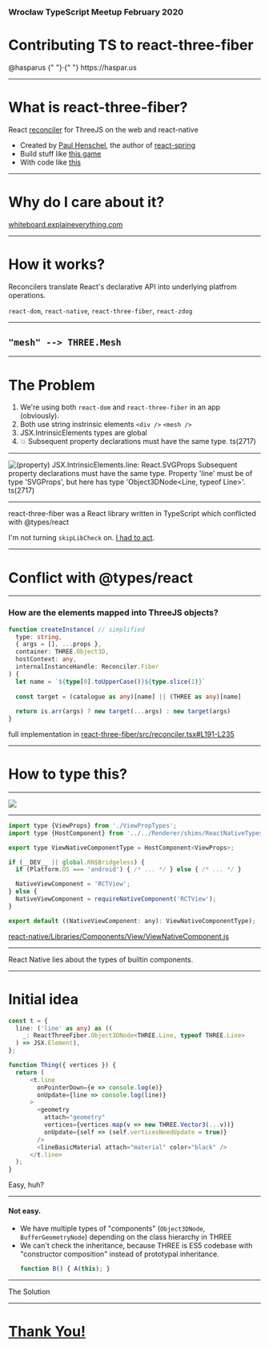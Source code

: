 


<Head>
  <title>react-three-fiber 💕 TS</title>
  <link
    href="https://fonts.googleapis.com/css?family=Work+Sans:400,700&display=swap"
    rel="stylesheet"
  />
</Head>

### Wrocław TypeScript Meetup February 2020

# Contributing TS to react-three-fiber

<Box pt={5} />

<Text>
  <Link
    href="https://twitter.com/hasparus"
    style={{ color: "inherit" }}
  >
    @hasparus
  </Link>
  {" "}&middot;{" "}
  <Link href="https://haspar.us" style={{ color: "inherit" }}>
    https://haspar.us
  </Link>
</Text>

<Box pt={5} />

---


# What is react-three-fiber?

React [reconciler](https://github.com/facebook/react/tree/master/packages/react-reconciler)
for ThreeJS on the web and react-native
  
<Steps>

- Created by [Paul Henschel](https://twitter.com/0xca0a), the author of [react-spring](https://www.react-spring.io/)
- Build stuff like [this game](https://i2160.csb.app/)
- With code like [this](https://codesandbox.io/embed/r3f-game-i2160?fontsize=14&hidenavigation=1&theme=dark&view=editor)

</Steps>

---

# Why do I care about it?

[whiteboard.explaineverything.com](https://whiteboard.explaineverything.com/)

---

# How it works?

Reconcilers translate React's declarative API into underlying platfrom operations.

`react-dom`, `react-native`, `react-three-fiber`, `react-zdog`

---

## `"mesh" --> THREE.Mesh`

---

# The Problem

<Steps>

1. We're using both `react-dom` and `react-three-fiber` in an app (obviously).
2. Both use string instrinsic elements `<div />` `<mesh />`
3. JSX.IntrinsicElements types are global
4. 💥 Subsequent property declarations must have the same type. ts(2717)

</Steps>

---


![(property) JSX.IntrinsicElements.line: React.SVGProps<SVGLineElement> Subsequent property declarations must have the same type. Property 'line' must be of type 'SVGProps<SVGLineElement>', but here has type 'Object3DNode<Line, typeof Line>'. ts(2717)](https://user-images.githubusercontent.com/15332326/63222606-96cb0780-c1aa-11e9-98d5-591572090dee.png)

---


react-three-fiber was a React library written in TypeScript which conflicted
with @types/react

I'm not turning `skipLibCheck` on. [I had to act](https://github.com/react-spring/react-three-fiber/pull/233). 

---

# Conflict with @types/react

---

### How are the elements mapped into ThreeJS objects?

```ts
function createInstance( // simplified
  type: string,
  { args = [], ...props },
  container: THREE.Object3D,
  hostContext: any,
  internalInstanceHandle: Reconciler.Fiber
) {
  let name = `${type[0].toUpperCase()}${type.slice(1)}`
  
  const target = (catalogue as any)[name] || (THREE as any)[name]
  
  return is.arr(args) ? new target(...args) : new target(args)
}
```

full implementation in [react-three-fiber/src/reconciler.tsx#L191-L235](https://github.com/react-spring/react-three-fiber/blob/745ff6de4d5e28eb9baef9f8bee765f551c28c0c/src/reconciler.tsx#L191-L235)

---

# How to type this?

---


<Box>
  <img src={liePng} />
</Box>

---

```js
import type {ViewProps} from './ViewPropTypes';
import type {HostComponent} from '../../Renderer/shims/ReactNativeTypes';

export type ViewNativeComponentType = HostComponent<ViewProps>;

if (__DEV__ || global.RN$Bridgeless) {
  if (Platform.OS === 'android') { /* ... */ } else { /* ... */ }

  NativeViewComponent = 'RCTView';
} else {
  NativeViewComponent = requireNativeComponent('RCTView');
}

export default ((NativeViewComponent: any): ViewNativeComponentType);
```

[react-native/Libraries/Components/View/ViewNativeComponent.js](https://github.com/facebook/react-native/blob/bc210c03be495966359fb960f1e07e19b0d55590/Libraries/Components/View/ViewNativeComponent.js)

---

React Native lies about the types of builtin components.

---

# Initial idea

```ts
const t = {
  line: ('line' as any) as ((
    _: ReactThreeFiber.Object3DNode<THREE.Line, typeof THREE.Line>
  ) => JSX.Element),
};

function Thing({ vertices }) {
  return (
      <t.line
        onPointerDown={e => console.log(e)}
        onUpdate={line => console.log(line)}
      >
        <geometry
          attach="geometry"
          vertices={vertices.map(v => new THREE.Vector3(...v))}
          onUpdate={self => (self.verticesNeedUpdate = true)}
        />
        <lineBasicMaterial attach="material" color="black" />
      </t.line>
  );
}
```

Easy, huh?

---

#### Not easy.

<div style={{ maxWidth: 800 }}>
<Steps>

- We have multiple types of "components" (`Object3DNode`, `BufferGeometryNode`)
  depending on the class hierarchy in THREE
- We can't check the inheritance, because THREE is ES5 codebase with "constructor composition"
  instead of prototypal inheritance.
  ```ts
  function B() { A(this); }
  ```

</Steps>
</div>

---

The Solution

---


<!-- thanks -->

# [Thank You!](https://sbf2i.csb.app/)

